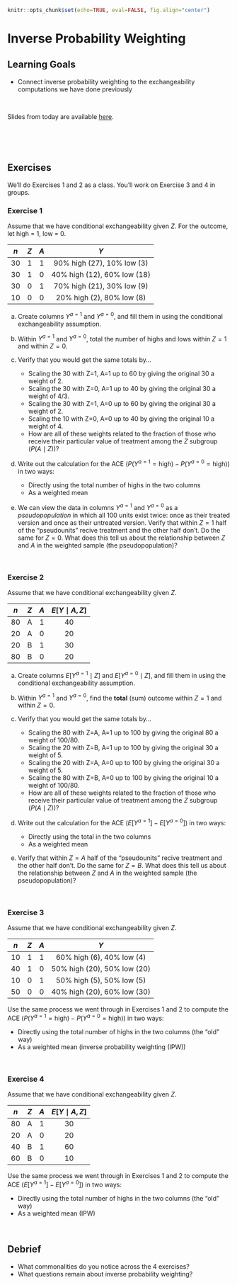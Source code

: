```r
knitr::opts_chunk$set(echo=TRUE, eval=FALSE, fig.align="center")
```

# Inverse Probability Weighting

## Learning Goals {-}

- Connect inverse probability weighting to the exchangeability computations we have done previously

<br>

Slides from today are available [here](https://docs.google.com/presentation/d/1QNh8p3S6hNHLbFEX6KV0MyN3wioic4D8cPpUlWj-LUg/edit?usp=sharing).

<br><br><br>


## Exercises {-}

We'll do Exercises 1 and 2 as a class. You'll work on Exercise 3 and 4 in groups.

### Exercise 1 {-}

Assume that we have conditional exchangeability given $Z$. For the outcome, let high = 1, low = 0.

 $n$   $Z$   $A$               $Y$
----- ----- ----- ------------------------------
 30     1     1     90% high (27), 10% low (3)
 30     1     0     40% high (12), 60% low (18)
 30     0     1     70% high (21), 30% low (9)
 10     0     0     20% high (2), 80% low (8)

a. Create columns $Y^{a=1}$ and $Y^{a=0}$, and fill them in using the conditional exchangeability assumption.

b. Within $Y^{a=1}$ and $Y^{a=0}$, total the number of highs and lows within $Z=1$ and within $Z=0$.

c. Verify that you would get the same totals by...
    - Scaling the 30 with Z=1, A=1 up to 60 by giving the original 30 a weight of 2.
    - Scaling the 30 with Z=0, A=1 up to 40 by giving the original 30 a weight of 4/3.
    - Scaling the 30 with Z=1, A=0 up to 60 by giving the original 30 a weight of 2.
    - Scaling the 10 with Z=0, A=0 up to 40 by giving the original 10 a weight of 4.
    - How are all of these weights related to the fraction of those who receive their particular value of treatment among the $Z$ subgroup ($P(A\mid Z)$)?

d. Write out the calculation for the ACE ($P(Y^{a=1}=\text{high}) - P(Y^{a=0}=\text{high})$) in two ways:
    - Directly using the total number of highs in the two columns
    - As a weighted mean

e. We can view the data in columns $Y^{a=1}$ and $Y^{a=0}$ as a *pseudopopulation* in which all 100 units exist twice: once as their treated version and once as their untreated version. Verify that within $Z=1$ half of the "pseudounits" recive treatment and the other half don't. Do the same for $Z=0$. What does this tell us about the relationship between $Z$ and $A$ in the weighted sample (the pseudopopulation)?


<br>


### Exercise 2 {-}

Assume that we have conditional exchangeability given $Z$.

 $n$   $Z$   $A$   $E[Y\mid A, Z]$
----- ----- ----- -----------------
  80    A     1         40
  20    A     0         20
  20    B     1         30
  80    B     0         20

a. Create columns $E[Y^{a=1} \mid Z]$ and $E[Y^{a=0} \mid Z]$, and fill them in using the conditional exchangeability assumption.

b. Within $Y^{a=1}$ and $Y^{a=0}$, find the **total** (sum) outcome within $Z=1$ and within $Z=0$.

c. Verify that you would get the same totals by...
    - Scaling the 80 with Z=A, A=1 up to 100 by giving the original 80 a weight of 100/80.
    - Scaling the 20 with Z=B, A=1 up to 100 by giving the original 30 a weight of 5.
    - Scaling the 20 with Z=A, A=0 up to 100 by giving the original 30 a weight of 5.
    - Scaling the 80 with Z=B, A=0 up to 100 by giving the original 10 a weight of 100/80.
    - How are all of these weights related to the fraction of those who receive their particular value of treatment among the $Z$ subgroup ($P(A\mid Z)$)?

d. Write out the calculation for the ACE ($E[Y^{a=1}] - E[Y^{a=0}]$) in two ways:
    - Directly using the total in the two columns
    - As a weighted mean

e. Verify that within $Z=A$ half of the "pseudounits" recive treatment and the other half don't. Do the same for $Z=B$. What does this tell us about the relationship between $Z$ and $A$ in the weighted sample (the pseudopopulation)?


<br>


### Exercise 3 {-}

Assume that we have conditional exchangeability given $Z$.

 $n$   $Z$   $A$                $Y$
----- ----- ----- -------------------------------
 10     1     1     60% high (6), 40% low (4)
 40     1     0     50% high (20), 50% low (20)
 10     0     1     50% high (5), 50% low (5)
 50     0     0     40% high (20), 60% low (30)

Use the same process we went through in Exercises 1 and 2 to compute the ACE ($P(Y^{a=1}=\text{high}) - P(Y^{a=0}=\text{high})$) in two ways:

- Directly using the total number of highs in the two columns (the "old" way)
- As a weighted mean (inverse probability weighting (IPW))


<br>


### Exercise 4 {-}

Assume that we have conditional exchangeability given $Z$.

 $n$   $Z$   $A$   $E[Y\mid A, Z]$
----- ----- ----- -----------------
  80    A     1         30
  20    A     0         20
  40    B     1         60
  60    B     0         10

Use the same process we went through in Exercises 1 and 2 to compute the ACE ($E[Y^{a=1}] - E[Y^{a=0}]$) in two ways:

- Directly using the total number of highs in the two columns (the "old" way)
- As a weighted mean (IPW)


<br>


## Debrief {-}

- What commonalities do you notice across the 4 exercises?
- What questions remain about inverse probability weighting?

